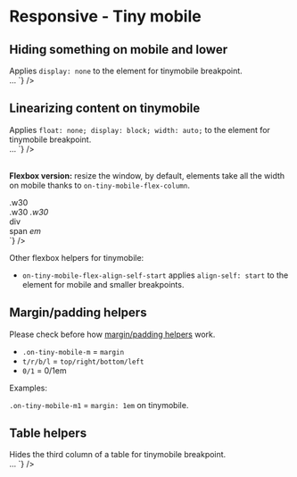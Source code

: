 
<Meta title="CSS / Front-End helpers / Responsive / 4. Tiny mobile" />

# Responsive - Tiny mobile

## Hiding something on mobile and lower

<div class="flex flex-justify-space-between mb2 on-mobile-flex-column">
  <div class="w49 flex-align-self-center">
	Applies <code>display: none</code> to the element for tinymobile breakpoint.
  </div>
  <div class="w49">
<Source
  language='html'
  dark
  format
  code={`
<span className="no-tiny-mobile">…</span>
`}
/>
  </div>
</div>

## Linearizing content on tinymobile

<div class="flex flex-justify-space-between mb2 on-mobile-flex-column">
  <div class="w49 flex-align-self-center">
	Applies <code>float: none; display: block; width: auto;</code> to the element for tinymobile breakpoint.
  </div>
  <div class="w49">
<Source
  language='html'
  dark
  format
  code={`
<span className="auto-tiny-mobile">…</span>
`}
/>
  </div>
</div>

<br />

<strong>Flexbox version:</strong> resize the window, by default, elements take all the width on mobile thanks to <code>on-tiny-mobile-flex-column</code>.

<div class="flex flex-justify-space-between mb2 on-tiny-mobile-flex-column">
  <div class="w49 flex-align-self-center">
    <div class="flex flex-justify-space-between on-tiny-mobile-flex-column bordered-container color-global-light">
      <div class="bg-pm-blue-light p1 w30">.w30</div>
      <span class="bg-pm-blue p1 w30">.w30</span>
      <em class="bg-pm-blue-dark p1 w30">.w30</em>
    </div>
  </div>
  <div class="w49 flex-align-self-center">
<Source
  language='html'
  dark
  format
  code={`
<div className="flex flex-justify-space-between on-tiny-mobile-flex-column">
  <div className="w30">div</div>
  <span className="w30">span</span>
  <em className="w30">em</em>
</div>
`}
/>

  </div>
</div>

Other flexbox helpers for tinymobile:

- <code>on-tiny-mobile-flex-align-self-start</code> applies <code>align-self: start</code> to the element for mobile and smaller breakpoints.



## Margin/padding helpers

Please check before how <a href="?path=/docs/front-end-helpers-margin-padding--page">margin/padding helpers</a> work.

- <code>.on-tiny-mobile-m</code> = <code>margin</code>
- <code>t/r/b/l</code> = <code>top/right/bottom/left</code>
- <code>0/1</code> = 0/1em

Examples:

<div class="flex flex-justify-space-between mb2 on-mobile-flex-column">
  <div class="w49 on-mobile-mb1 bordered-container">
    <div class="on-tiny-mobile-pl1 on-tiny-mobile-pr1 on-tiny-mobile-m1 bg-pm-blue-light">
      <code>.on-tiny-mobile-m1</code>  = <code>margin: 1em</code> <span class="color-white">on tinymobile</span>.
    </div>
  </div>
</div>

## Table helpers

<div class="flex flex-justify-space-between mb2 on-mobile-flex-column">
  <div class="w49 flex-align-self-center">
	Hides the third column of a table for tinymobile breakpoint.
  </div>
  <div class="w49">
<Source
  language='html'
  dark
  format
  code={`
<table className="on-tiny-mobile-hide-td3">…
`}
/>

  </div>
</div>
